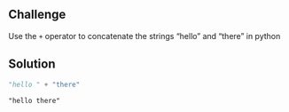 ::::::::::::::::::::::::::::::::::::::::: challenge

## Challenge

Use the `+` operator to concatenate the strings "hello " and "there" in python

::::::::::::::::::::: solution

## Solution

```python
"hello " + "there"
```

```output
"hello there"
```

::::::::::::::::::::::::::::::
::::::::::::::::::::::::::::::::::::::::::::::::::
